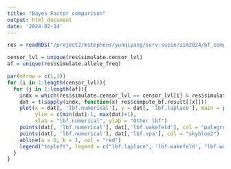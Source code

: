 ```yaml
---
title: "Bayes Factor comparison"
output: html_document
date: '2024-02-14'
---
```


```r
res = readRDS("/project2/mstephens/yunqiyang/surv-susie/sim2024/bf_comparison202402/res_bf.rds")
```

```r
censor_lvl = unique(res$simulate.censor_lvl)
af = unique(res$simulate.allele_freq)
```

```r
par(mfrow = c(1,3))
for (i in 1:length(censor_lvl)){
  for (j in 1:length(af)){
    indx = which(res$simulate.censor_lvl == censor_lvl[i] & res$simulate.allele_freq == af[j])
    dat = t(sapply(indx, function(x) res$compute_bf.result[[x]]))
    plot(x = dat[, 'lbf.numerical'], y = dat[, 'lbf.laplace'], main = paste0("censor=",censor_lvl[i], ", allele frequency=", af[j]),
         ylim = c(min(dat)-1, max(dat)+1),
         xlab = "lbf.numerical", ylab = "Other lbf")
    points(dat[, 'lbf.numerical'], dat[,'lbf.wakefeld'], col = "palegreen3")
    points(dat[, 'lbf.numerical'], dat[,'lbf.spa'], col = "skyblue2")
    abline(a = 0, b = 1, col = "red")
    legend("topleft", legend = c("lbf.laplace", 'lbf.wakefeld', "lbf.wakefeld+spa", "y=x"), col = c(1, "palegreen3", "skyblue2", 2), pch = 1)
  }
}
```

